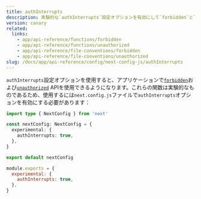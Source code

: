 ```yaml
---
title: authInterrupts
description: 実験的な`authInterrupts`設定オプションを有効にして`forbidden`と`unauthorized`を使用する方法について学びます。
version: canary
related:
  links:
    - app/api-reference/functions/forbidden
    - app/api-reference/functions/unauthorized
    - app/api-reference/file-conventions/forbidden
    - app/api-reference/file-conventions/unauthorized
slug: /docs/app/api-reference/config/next-config-js/authInterrupts
---
```


`authInterrupts`設定オプションを使用すると、アプリケーションで[`forbidden`](/docs/app/api-reference/functions/forbidden)および[`unauthorized`](/docs/app/api-reference/functions/unauthorized) APIを使用できるようになります。これらの関数は実験的なものであるため、使用するには`next.config.js`ファイルで`authInterrupts`オプションを有効にする必要があります：

```ts filename="next.config.ts" switcher
import type { NextConfig } from 'next'

const nextConfig: NextConfig = {
  experimental: {
    authInterrupts: true,
  },
}

export default nextConfig
```

```js filename="next.config.js" switcher
module.exports = {
  experimental: {
    authInterrupts: true,
  },
}
```
